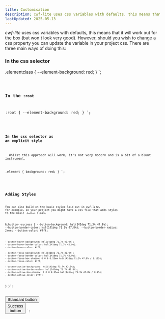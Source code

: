```yaml
---
title: Customisation
description: cwf-lite uses css variables with defaults, this means that it will work out for the box (but won't look very good).
lastUpdated: 2025-05-13
---
```



_cwf-lite_ uses css variables with defaults, this means that it will work out for the box (but won't look very good).
However, should you wish to change a css property you can update the variable in your project css. There are three main ways of doing this:

### In the css selector

.elementclass {
  --element-background: red;
}
`;

<Code code={example1} lang="css" />

### In the `:root`

:root {
  --element-background: red;
}
`;

<Code code={example2} lang="css" />

### In the css selector as an explicit style

<Aside type="caution" title="Not recommended!">
  Whilst this approach will work, it's not very modern and is a bit of a blunt instrument.
</Aside>

.element {
  background: red;
}
`;

<Code code={example3} lang="css" />

## Adding Styles

You can also build on the basic styles laid out in _cwf-lite_, for example, in your project you might have a css file that adds styles to the basic `.button` class.

  &.button--success {
    --button-background: hsl(141deg 71.3% 47.8%);
    --button-border-color: hsl(141deg 71.3% 47.8%);
    --button-border-radius: 2rem;
    --button-color: #fff;

    --button-hover-background: hsl(141deg 71.7% 42.9%);
    --button-hover-border-color: hsl(141deg 71.7% 42.9%);
    --button-hover-color: #fff;

    --button-focus-background: hsl(141deg 71.7% 42.9%);
    --button-focus-border-color: hsl(141deg 71.7% 42.9%);
    --button-focus-box-shadow: 0 0 0 0.25em hsl(141deg 71.3% 47.8% / 0.125);
    --button-focus-color: #fff;

    --button-active-background: hsl(141deg 71.7% 42.9%);
    --button-active-border-color: hsl(141deg 71.7% 42.9%);
    --button-active-box-shadow: 0 0 0 0.25em hsl(141deg 71.3% 47.8% / 0.25);
    --button-active-color: #fff;
  }
}`;

<button class="button" type="button">Standard button</button>
<button class="button button--success" type="button">Success button</button>
`;

<CWFCode code={button} style={buttonStyle} override={buttonStyle} />